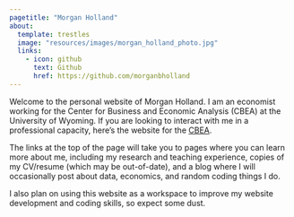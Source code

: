 ```yaml
---
pagetitle: "Morgan Holland"
about:
  template: trestles
  image: "resources/images/morgan_holland_photo.jpg"
  links:
    - icon: github
      text: Github
      href: https://github.com/morganbholland
---
```


Welcome to the personal website of Morgan Holland. I am an economist working for the Center for Business and Economic Analysis (CBEA) at the University of Wyoming. If you are looking to interact with me in a professional capacity, here's the website for the [CBEA](http://www.uwyo.edu/CBEA/index.html).

The links at the top of the page will take you to pages where you can learn more about me, including my research and teaching experience, copies of my CV/resume (which may be out-of-date), and a blog where I will occasionally post about data, economics, and random coding things I do.

I also plan on using this website as a workspace to improve my website development and coding skills, so expect some dust.
